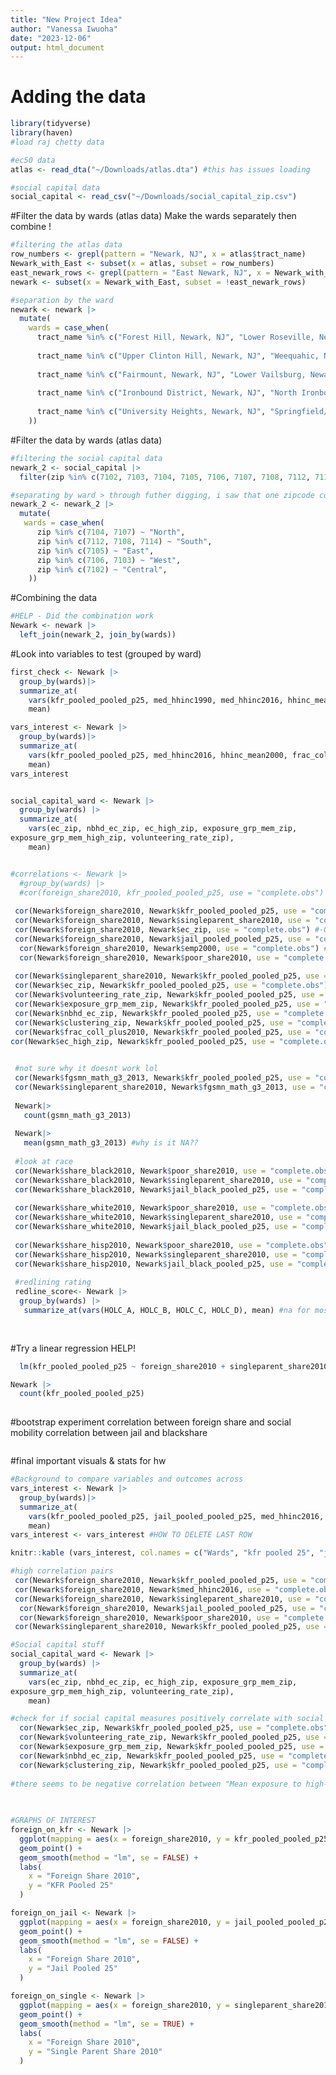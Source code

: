 ```yaml
---
title: "New Project Idea"
author: "Vanessa Iwuoha"
date: "2023-12-06"
output: html_document
---
```


# Adding the data 

```r
library(tidyverse)
library(haven)
#load raj chetty data

#ec50 data 
atlas <- read_dta("~/Downloads/atlas.dta") #this has issues loading

#social capital data
social_capital <- read_csv("~/Downloads/social_capital_zip.csv")

```


#Filter the data by wards (atlas data)
Make the wards separately then combine !
```r
#filtering the atlas data 
row_numbers <- grepl(pattern = "Newark, NJ", x = atlas$tract_name)
Newark_with_East <- subset(x = atlas, subset = row_numbers)
east_newark_rows <- grepl(pattern = "East Newark, NJ", x = Newark_with_East$tract_name)
newark <- subset(x = Newark_with_East, subset = !east_newark_rows)

#separation by the ward
newark <- newark |>
  mutate(
    wards = case_when(
      tract_name %in% c("Forest Hill, Newark, NJ", "Lower Roseville, Newark, NJ", "Upper Roseville, Newark, NJ", "Mount Pleasant/Lower Broadway, Newark, NJ", "North Broadway, Newark, NJ", "Seventh Avenue, Newark, NJ") ~ "North",
      
      tract_name %in% c("Upper Clinton Hill, Newark, NJ", "Weequahic, Newark, NJ", "Dayton/Weequahic Park, Newark, NJ", "South Broad Street, Newark, NJ") ~ "South",
      
      tract_name %in% c("Fairmount, Newark, NJ", "Lower Vailsburg, Newark, NJ", "Upper Vailsburg, Newark, NJ", "West Side, Newark, NJ") ~ "West",
      
      tract_name %in% c("Ironbound District, Newark, NJ", "North Ironbound, Newark, NJ") ~ "East",
      
      tract_name %in% c("University Heights, Newark, NJ", "Springfield/Belmont, Newark, NJ", "Central Business District, Newark, NJ", "University Heights, Newark, NJ") ~ "Central", 
    ))

```


#Filter the data by wards (atlas data)

```r
#filtering the social capital data
newark_2 <- social_capital |>
  filter(zip %in% c(7102, 7103, 7104, 7105, 7106, 7107, 7108, 7112, 7114))

#separating by ward > through futher digging, i saw that one zipcode could contain many neighborhoods
newark_2 <- newark_2 |>
  mutate(
   wards = case_when( 
      zip %in% c(7104, 7107) ~ "North",
      zip %in% c(7112, 7108, 7114) ~ "South",
      zip %in% c(7105) ~ "East",
      zip %in% c(7106, 7103) ~ "West",
      zip %in% c(7102) ~ "Central",
    ))
```

#Combining the data 

```r
#HELP - Did the combination work
Newark <- newark |>
  left_join(newark_2, join_by(wards))
```

#Look into variables to test (grouped by ward)

```r
first_check <- Newark |>
  group_by(wards)|>
  summarize_at(
    vars(kfr_pooled_pooled_p25, med_hhinc1990, med_hhinc2016, hhinc_mean2000, frac_coll_plus2000, frac_coll_plus2010, foreign_share2010, share_black2010, share_hisp2010, share_white2010, gsmn_math_g3_2013, singleparent_share1990, singleparent_share2000, singleparent_share2010, emp2000, popdensity2000, popdensity2010, jail_pooled_pooled_p25 ),
    mean)

vars_interest <- Newark |>
  group_by(wards)|>
  summarize_at(
    vars(kfr_pooled_pooled_p25, med_hhinc2016, hhinc_mean2000, frac_coll_plus2010, foreign_share2010, share_black2010, share_hisp2010, share_white2010, gsmn_math_g3_2013, singleparent_share2010, emp2000,jail_pooled_pooled_p25 ),
    mean)
vars_interest


social_capital_ward <- Newark |>
  group_by(wards) |>
  summarize_at(
    vars(ec_zip, nbhd_ec_zip, ec_high_zip, exposure_grp_mem_zip, 
exposure_grp_mem_high_zip, volunteering_rate_zip),
    mean)


#correlations <- Newark |>
  #group_by(wards) |>
  #cor(foreign_share2010, kfr_pooled_pooled_p25, use = "complete.obs")
  
 cor(Newark$foreign_share2010, Newark$kfr_pooled_pooled_p25, use = "complete.obs") #0.8285084
 cor(Newark$foreign_share2010, Newark$singleparent_share2010, use = "complete.obs") #-0.5843314
 cor(Newark$foreign_share2010, Newark$ec_zip, use = "complete.obs") #-0.2888062
 cor(Newark$foreign_share2010, Newark$jail_pooled_pooled_p25, use = "complete.obs") #-0.5725961
  cor(Newark$foreign_share2010, Newark$emp2000, use = "complete.obs") #0.3465099
  cor(Newark$foreign_share2010, Newark$poor_share2010, use = "complete.obs") # -0.3796476
 
 cor(Newark$singleparent_share2010, Newark$kfr_pooled_pooled_p25, use = "complete.obs") #-0.6393986
 cor(Newark$ec_zip, Newark$kfr_pooled_pooled_p25, use = "complete.obs") #-0.359715
 cor(Newark$volunteering_rate_zip, Newark$kfr_pooled_pooled_p25, use = "complete.obs") #-0.3386356
 cor(Newark$exposure_grp_mem_zip, Newark$kfr_pooled_pooled_p25, use = "complete.obs") #-0.5087451
 cor(Newark$nbhd_ec_zip, Newark$kfr_pooled_pooled_p25, use = "complete.obs") #-0.3311841
 cor(Newark$clustering_zip, Newark$kfr_pooled_pooled_p25, use = "complete.obs") #0.4364739
 cor(Newark$frac_coll_plus2010, Newark$kfr_pooled_pooled_p25, use = "complete.obs") #0.003872987
cor(Newark$ec_high_zip, Newark$kfr_pooled_pooled_p25, use = "complete.obs") # -0.1893304

 
 #not sure why it doesnt work lol
 cor(Newark$fgsmn_math_g3_2013, Newark$kfr_pooled_pooled_p25, use = "complete.obs")
 cor(Newark$singleparent_share2010, Newark$fgsmn_math_g3_2013, use = "complete.obs")
 
 Newark|>
   count(gsmn_math_g3_2013)
 
 Newark|>
   mean(gsmn_math_g3_2013) #why is it NA??
 
 #look at race
 cor(Newark$share_black2010, Newark$poor_share2010, use = "complete.obs") #0.1434808
 cor(Newark$share_black2010, Newark$singleparent_share2010, use = "complete.obs") #0.4707044
 cor(Newark$share_black2010, Newark$jail_black_pooled_p25, use = "complete.obs") # 0.04999482
 
 cor(Newark$share_white2010, Newark$poor_share2010, use = "complete.obs") #-0.2453565
 cor(Newark$share_white2010, Newark$singleparent_share2010, use = "complete.obs") #-0.5488667
 cor(Newark$share_white2010, Newark$jail_black_pooled_p25, use = "complete.obs") # 0.08108504
 
 cor(Newark$share_hisp2010, Newark$poor_share2010, use = "complete.obs") #-0.05337429
 cor(Newark$share_hisp2010, Newark$singleparent_share2010, use = "complete.obs") #-0.3158382
 cor(Newark$share_hisp2010, Newark$jail_black_pooled_p25, use = "complete.obs") # -0.06535808
 
 #redlining rating 
 redline_score<- Newark |>
  group_by(wards) |> 
   summarize_at(vars(HOLC_A, HOLC_B, HOLC_C, HOLC_D), mean) #na for most
 
 
```

#Try a linear regression HELP!

```r

  lm(kfr_pooled_pooled_p25 ~ foreign_share2010 + singleparent_share2010, Data = Newark )

Newark |>
  count(kfr_pooled_pooled_p25)
  
```


#bootstrap experiment 
correlation between foreign share and social mobility 
correlation between jail and blackshare

```r
```

#final important visuals & stats for hw

```r

#Background to compare variables and outcomes across 
vars_interest <- Newark |>
  group_by(wards)|>
  summarize_at(
    vars(kfr_pooled_pooled_p25, jail_pooled_pooled_p25, med_hhinc2016, foreign_share2010, singleparent_share2010, share_black2010, share_hisp2010, share_white2010, frac_coll_plus2010),
    mean)
vars_interest <- vars_interest #HOW TO DELETE LAST ROW

knitr::kable (vars_interest, col.names = c("Wards", "kfr pooled 25", "jail pooled 25", "Median Household Income 2016", "Foreign Share 2010", "Single Parent Share 2010", "Black Share 2010","Hispanic Share 2010", "White Share 2010", "Fraction with College Degree or More 2010"), digits = 2)

#high correlation pairs
 cor(Newark$foreign_share2010, Newark$kfr_pooled_pooled_p25, use = "complete.obs") #0.8285084 GRAPH THIS 
 cor(Newark$foreign_share2010, Newark$med_hhinc2016, use = "complete.obs") #0.443451
 cor(Newark$foreign_share2010, Newark$singleparent_share2010, use = "complete.obs") #-0.5843314
  cor(Newark$foreign_share2010, Newark$jail_pooled_pooled_p25, use = "complete.obs") #-0.5725961
  cor(Newark$foreign_share2010, Newark$poor_share2010, use = "complete.obs") # -0.3796476
 cor(Newark$singleparent_share2010, Newark$kfr_pooled_pooled_p25, use = "complete.obs") #-0.6393986

#Social capital stuff 
social_capital_ward <- Newark |>
  group_by(wards) |>
  summarize_at(
    vars(ec_zip, nbhd_ec_zip, ec_high_zip, exposure_grp_mem_zip, 
exposure_grp_mem_high_zip, volunteering_rate_zip),
    mean)

#check for if social capital measures positively correlate with social mobility
  cor(Newark$ec_zip, Newark$kfr_pooled_pooled_p25, use = "complete.obs") #-0.359715
  cor(Newark$volunteering_rate_zip, Newark$kfr_pooled_pooled_p25, use = "complete.obs") #-0.3386356
  cor(Newark$exposure_grp_mem_zip, Newark$kfr_pooled_pooled_p25, use = "complete.obs") #-0.5087451
  cor(Newark$nbhd_ec_zip, Newark$kfr_pooled_pooled_p25, use = "complete.obs") #-0.3311841
  cor(Newark$clustering_zip, Newark$kfr_pooled_pooled_p25, use = "complete.obs") #0.4364739
  
#there seems to be negative correlation between "Mean exposure to high-SES individuals for low-SES individuals" and social mobility

  
  
#GRAPHS OF INTEREST
foreign_on_kfr <- Newark |>
  ggplot(mapping = aes(x = foreign_share2010, y = kfr_pooled_pooled_p25)) + 
  geom_point() +
  geom_smooth(method = "lm", se = FALSE) +
  labs(
    x = "Foreign Share 2010",
    y = "KFR Pooled 25"
  ) 

foreign_on_jail <- Newark |>
  ggplot(mapping = aes(x = foreign_share2010, y = jail_pooled_pooled_p25)) + 
  geom_point() +
  geom_smooth(method = "lm", se = FALSE) +
  labs(
    x = "Foreign Share 2010",
    y = "Jail Pooled 25"
  )

foreign_on_single <- Newark |>
  ggplot(mapping = aes(x = foreign_share2010, y = singleparent_share2010)) + 
  geom_point() +
  geom_smooth(method = "lm", se = TRUE) +
  labs(
    x = "Foreign Share 2010",
    y = "Single Parent Share 2010"
  )
  
```

